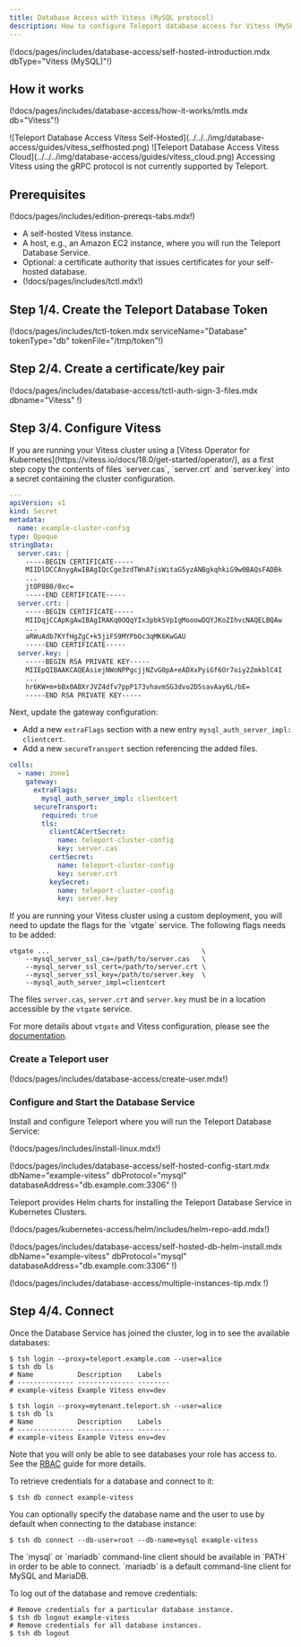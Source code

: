 ```yaml
---
title: Database Access with Vitess (MySQL protocol)
description: How to configure Teleport database access for Vitess (MySQL protocol)
---
```


(!docs/pages/includes/database-access/self-hosted-introduction.mdx dbType="Vitess (MySQL)"!)

## How it works

(!docs/pages/includes/database-access/how-it-works/mtls.mdx db="Vitess"!)

<Tabs>
<TabItem scope={["oss", "enterprise"]} label="Self-Hosted">
![Teleport Database Access Vitess Self-Hosted](../../../img/database-access/guides/vitess_selfhosted.png)
</TabItem>
<TabItem scope={["cloud"]} label="Teleport Enterprise Cloud">
![Teleport Database Access Vitess Cloud](../../../img/database-access/guides/vitess_cloud.png)
</TabItem>

</Tabs>

<Notice type="note">
  Accessing Vitess using the gRPC protocol is not currently supported by
  Teleport.
</Notice>

## Prerequisites

(!docs/pages/includes/edition-prereqs-tabs.mdx!)

- A self-hosted Vitess instance.
- A host, e.g., an Amazon EC2 instance, where you will run the Teleport Database
  Service.
- Optional: a certificate authority that issues certificates for
  your self-hosted database.
- (!docs/pages/includes/tctl.mdx!)

## Step 1/4. Create the Teleport Database Token

(!docs/pages/includes/tctl-token.mdx serviceName="Database" tokenType="db" tokenFile="/tmp/token"!)

## Step 2/4. Create a certificate/key pair

(!docs/pages/includes/database-access/tctl-auth-sign-3-files.mdx dbname="Vitess" !)

## Step 3/4. Configure Vitess

<Tabs>
<TabItem label="Kubernetes operator">
If you are running your Vitess cluster using a [Vitess Operator for Kubernetes](https://vitess.io/docs/18.0/get-started/operator/),
as a first step copy the contents of files `server.cas`, `server.crt` and `server.key` into a secret containing the cluster configuration.

```yaml
---
apiVersion: v1
kind: Secret
metadata:
  name: example-cluster-config
type: Opaque
stringData:
  server.cas: |
    -----BEGIN CERTIFICATE-----
    MIIDlDCCAnygAwIBAgIQcCge3zdTWnA7isWitaG5yzANBgkqhkiG9w0BAQsFADBk
    ...
    jtOP8B0/0xc=
    -----END CERTIFICATE-----
  server.crt: |
    -----BEGIN CERTIFICATE-----
    MIIDqjCCApKgAwIBAgIRAKq0OQqYIx3pbkSVpIgMooowDQYJKoZIhvcNAQELBQAw
    ...
    aRWuAdb7KYfHgZgC+k5jiFS9MYPbOc3qMK6KwGAU
    -----END CERTIFICATE-----
  server.key: |
    -----BEGIN RSA PRIVATE KEY-----
    MIIEpQIBAAKCAQEAsiejNWoNPPgcjjNZvG0pA+eADXxPyiGf6Or7oiy2ZmkblC4I
    ...
    hr6KW+m+bBx0ABXrJVZ4dfv7ppP173vhavmSG3dvo2D5savAay6L/bE=
    -----END RSA PRIVATE KEY-----
```

Next, update the gateway configuration:

- Add a new `extraFlags` section with a new entry `mysql_auth_server_impl: clientcert`.
- Add a new `secureTransport` section referencing the added files.

```yaml
cells:
  - name: zone1
    gateway:
      extraFlags:
        mysql_auth_server_impl: clientcert
      secureTransport:
        required: true
        tls:
          clientCACertSecret:
            name: teleport-cluster-config
            key: server.cas
          certSecret:
            name: teleport-cluster-config
            key: server.crt
          keySecret:
            name: teleport-cluster-config
            key: server.key
```

</TabItem>
<TabItem label="Custom deployment">
If you are running your Vitess cluster using a custom deployment, you will need to update the flags for the `vtgate` service. The following flags needs to be added:

```
vtgate ...                                      \
    --mysql_server_ssl_ca=/path/to/server.cas   \
    --mysql_server_ssl_cert=/path/to/server.crt \
    --mysql_server_ssl_key=/path/to/server.key  \
    --mysql_auth_server_impl=clientcert
```

The files `server.cas`, `server.crt` and `server.key` must be in a location
accessible by the `vtgate` service.

For more details about `vtgate` and Vitess configuration, please see the
[documentation](https://vitess.io/docs/18.0/user-guides/configuration-basic/vtgate/).

</TabItem>
</Tabs>

### Create a Teleport user

(!docs/pages/includes/database-access/create-user.mdx!)

### Configure and Start the Database Service

Install and configure Teleport where you will run the Teleport Database Service:

<Tabs>
<TabItem label="Linux Server">

(!docs/pages/includes/install-linux.mdx!)

(!docs/pages/includes/database-access/self-hosted-config-start.mdx dbName="example-vitess" dbProtocol="mysql" databaseAddress="db.example.com:3306" !)

</TabItem>
<TabItem label="Kubernetes Cluster">
  Teleport provides Helm charts for installing the Teleport Database Service in Kubernetes Clusters.

(!docs/pages/kubernetes-access/helm/includes/helm-repo-add.mdx!)

(!docs/pages/includes/database-access/self-hosted-db-helm-install.mdx dbName="example-vitess" dbProtocol="mysql" databaseAddress="db.example.com:3306" !)

</TabItem>
</Tabs>

(!docs/pages/includes/database-access/multiple-instances-tip.mdx !)

## Step 4/4. Connect

Once the Database Service has joined the cluster, log in to see the available
databases:

<Tabs>
<TabItem scope={["oss", "enterprise"]} label="Self-Hosted">

```code
$ tsh login --proxy=teleport.example.com --user=alice
$ tsh db ls
# Name           Description    Labels
# -------------- -------------- --------
# example-vitess Example Vitess env=dev
```

</TabItem>
<TabItem scope={["cloud"]} label="Teleport Enterprise Cloud">

```code
$ tsh login --proxy=mytenant.teleport.sh --user=alice
$ tsh db ls
# Name           Description    Labels
# -------------- -------------- --------
# example-vitess Example Vitess env=dev
```

</TabItem>

</Tabs>

Note that you will only be able to see databases your role has access to. See
the [RBAC](../rbac.mdx) guide for more details.

To retrieve credentials for a database and connect to it:

```code
$ tsh db connect example-vitess
```

You can optionally specify the database name and the user to use by default when
connecting to the database instance:

```code
$ tsh db connect --db-user=root --db-name=mysql example-vitess
```

<Admonition type="note" title="Note">
  The `mysql` or `mariadb` command-line client should be available in `PATH` in
  order to be able to connect. `mariadb` is a default command-line client for
  MySQL and MariaDB.
</Admonition>

To log out of the database and remove credentials:

```code
# Remove credentials for a particular database instance.
$ tsh db logout example-vitess
# Remove credentials for all database instances.
$ tsh db logout
```
